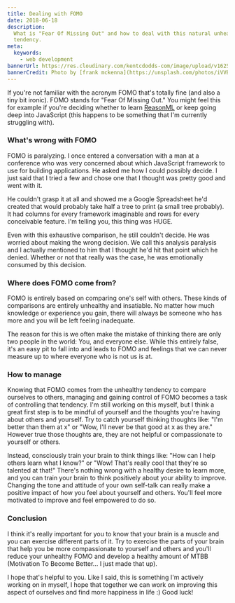 ```yaml
---
title: Dealing with FOMO
date: 2018-06-18
description:
  What is "Fear Of Missing Out" and how to deal with this natural unhealthy
  tendency.
meta:
  keywords:
    - web development
bannerUrl: https://res.cloudinary.com/kentcdodds-com/image/upload/v1625032654/kentcdodds.com/content/blog/dealing-with-fomo/banner.png
bannerCredit: Photo by [frank mckenna](https://unsplash.com/photos/iVVBVb2RqLc)
---
```


If you're not familiar with the acronym FOMO that's totally fine (and also a
tiny bit ironic). FOMO stands for "Fear Of Missing Out." You might feel this for
example if you're deciding whether to learn
[ReasonML](https://reasonml.github.io) or keep going deep into JavaScript (this
happens to be something that I'm currently struggling with).

### What's wrong with FOMO

FOMO is paralyzing. I once entered a conversation with a man at a conference who
was very concerned about which JavaScript framework to use for building
applications. He asked me how I could possibly decide. I just said that I tried
a few and chose one that I thought was pretty good and went with it.

He couldn't grasp it at all and showed me a Google Spreadsheet he'd created that
would probably take half a tree to print (a small tree probably). It had columns
for every framework imaginable and rows for every conceivable feature. I'm
telling you, this thing was HUGE.

Even with this exhaustive comparison, he still couldn't decide. He was worried
about making the wrong decision. We call this analysis paralysis and I actually
mentioned to him that I thought he'd hit that point which he denied. Whether or
not that really was the case, he was emotionally consumed by this decision.

### Where does FOMO come from?

FOMO is entirely based on comparing one's self with others. These kinds of
comparisons are entirely unhealthy and insatiable. No matter how much knowledge
or experience you gain, there will always be someone who has more and you will
be left feeling inadequate.

The reason for this is we often make the mistake of thinking there are only two
people in the world: You, and everyone else. While this entirely false, it's an
easy pit to fall into and leads to FOMO and feelings that we can never measure
up to where everyone who is not us is at.

### How to manage

Knowing that FOMO comes from the unhealthy tendency to compare ourselves to
others, managing and gaining control of FOMO becomes a task of controlling that
tendency. I'm still working on this myself, but I think a great first step is to
be mindful of yourself and the thoughts you're having about others and yourself.
Try to catch yourself thinking thoughts like: "I'm better than them at x" or
"Wow, I'll never be that good at x as they are." However true those thoughts
are, they are not helpful or compassionate to yourself or others.

Instead, consciously train your brain to think things like: "How can I help
others learn what I know?" or "Wow! That's really cool that they're so talented
at that!" There's nothing wrong with a healthy desire to learn more, and you can
train your brain to think positively about your ability to improve. Changing the
tone and attitude of your own self-talk can really make a positive impact of how
you feel about yourself and others. You'll feel more motivated to improve and
feel empowered to do so.

### Conclusion

I think it's really important for you to know that your brain is a muscle and
you can exercise different parts of it. Try to exercise the parts of your brain
that help you be more compassionate to yourself and others and you'll reduce
your unhealthy FOMO and develop a healthy amount of MTBB (Motivation To Become
Better... I just made that up).

I hope that's helpful to you. Like I said, this is something I'm actively
working on in myself, I hope that together we can work on improving this aspect
of ourselves and find more happiness in life :) Good luck!
